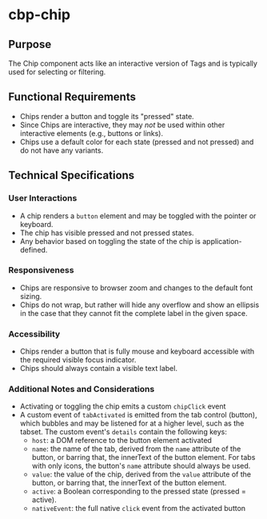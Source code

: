 
<Meta title="Components/Chip/Specifications" />

# cbp-chip

## Purpose

The Chip component acts like an interactive version of Tags and is typically used for selecting or filtering.

## Functional Requirements

* Chips render a button and toggle its "pressed" state.
* Since Chips are interactive, they may *not* be used within other interactive elements (e.g., buttons or links).
* Chips use a default color for each state (pressed and not pressed) and do not have any variants.

## Technical Specifications

### User Interactions

* A chip renders a `button` element and may be toggled with the pointer or keyboard.
* The chip has visible pressed and not pressed states.
* Any behavior based on toggling the state of the chip is application-defined.

### Responsiveness

* Chips are responsive to browser zoom and changes to the default font sizing.
* Chips do not wrap, but rather will hide any overflow and show an ellipsis in the case that they cannot fit the complete label in the given space.

### Accessibility

* Chips render a button that is fully mouse and keyboard accessible with the required visible focus indicator.
* Chips should always contain a visible text label.

### Additional Notes and Considerations

* Activating or toggling the chip emits a custom `chipClick` event
* A custom event of `tabActivated` is emitted from the tab control (button), which bubbles and may be listened for at a higher level, such as the tabset. The custom event's `details` contain the following keys:
  * `host`: a DOM reference to the button element activated
  * `name`: the name of the tab, derived from the `name` attribute of the button, or barring that, the innerText of the button element. For tabs with only icons, the button's `name` attribute should always be used.
  * `value`: the value of the chip, derived from the `value` attribute of the button, or barring that, the innerText of the button element.
  * `active`: a Boolean corresponding to the pressed state (pressed = active).
  * `nativeEvent`: the full native `click` event from the activated button
